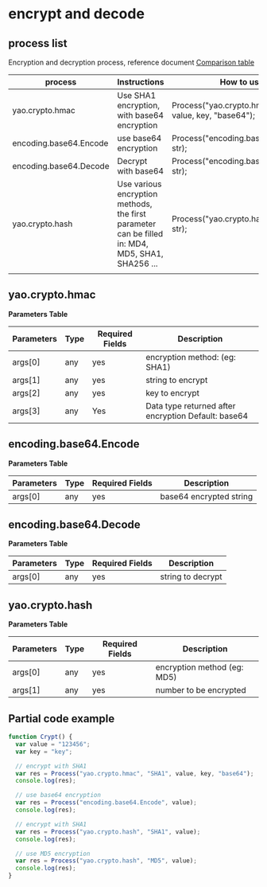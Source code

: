 # encrypt and decode

## process list

Encryption and decryption process, reference document <a href="https://github.com/YaoApp/yao/blob/main/crypto/crypto.go">Comparison table</a>

| process                | Instructions                                                                                     | How to use                                                |
| ---------------------- | ------------------------------------------------------------------------------------------------ | --------------------------------------------------------- |
| yao.crypto.hmac        | Use SHA1 encryption, with base64 encryption                                                      | Process("yao.crypto.hmac", "SHA1", value, key, "base64"); |
| encoding.base64.Encode | use base64 encryption                                                                            | Process("encoding.base64.Encode", str);                   |
| encoding.base64.Decode | Decrypt with base64                                                                              | Process("encoding.base64.Decode", str);                   |
| yao.crypto.hash        | Use various encryption methods, the first parameter can be filled in: MD4, MD5, SHA1, SHA256 ... | Process("yao.crypto.hash", "SHA1", str);                  |
|                        |

## yao.crypto.hmac

**Parameters Table**

| Parameters | Type | Required Fields | Description                                         |
| ---------- | ---- | --------------- | --------------------------------------------------- |
| args[0]    | any  | yes             | encryption method: (eg: SHA1)                       |
| args[1]    | any  | yes             | string to encrypt                                   |
| args[2]    | any  | yes             | key to encrypt                                      |
| args[3]    | any  | Yes             | Data type returned after encryption Default: base64 |

## encoding.base64.Encode

**Parameters Table**

| Parameters | Type | Required Fields | Description             |
| ---------- | ---- | --------------- | ----------------------- |
| args[0]    | any  | yes             | base64 encrypted string |

## encoding.base64.Decode

**Parameters Table**

| Parameters | Type | Required Fields | Description       |
| ---------- | ---- | --------------- | ----------------- |
| args[0]    | any  | yes             | string to decrypt |

## yao.crypto.hash

**Parameters Table**

| Parameters | Type | Required Fields | Description                 |
| ---------- | ---- | --------------- | --------------------------- |
| args[0]    | any  | yes             | encryption method (eg: MD5) |
| args[1]    | any  | yes             | number to be encrypted      |

## Partial code example

```javascript
function Crypt() {
  var value = "123456";
  var key = "key";

  // encrypt with SHA1
  var res = Process("yao.crypto.hmac", "SHA1", value, key, "base64");
  console.log(res);

  // use base64 encryption
  var res = Process("encoding.base64.Encode", value);
  console.log(res);

  // encrypt with SHA1
  var res = Process("yao.crypto.hash", "SHA1", value);
  console.log(res);

  // use MD5 encryption
  var res = Process("yao.crypto.hash", "MD5", value);
  console.log(res);
}
```

<Div style={{ display: "flex", justifyContent: "space-between" }}>
  <Link
    type="prev"
    title="Session Handling"
    link="Manual/Process/Session Handling"
  ></Link>
  <Link
    type="next"
    title="Process Control"
    link="Manual/Process/Process Control"
  ></Link>
</Div>
